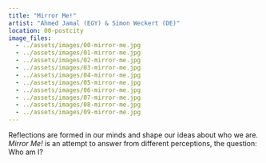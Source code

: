 ```yaml
---
title: "Mirror Me!"
artist: "Ahmed Jamal (EGY) & Simon Weckert (DE)"
location: 00-postcity
image_files:
  - ../assets/images/00-mirror-me.jpg
  - ../assets/images/01-mirror-me.jpg
  - ../assets/images/02-mirror-me.jpg
  - ../assets/images/03-mirror-me.jpg
  - ../assets/images/04-mirror-me.jpg
  - ../assets/images/05-mirror-me.jpg
  - ../assets/images/06-mirror-me.jpg
  - ../assets/images/07-mirror-me.jpg
  - ../assets/images/08-mirror-me.jpg
  - ../assets/images/09-mirror-me.jpg
---
```


Reflections are formed in our minds and shape our ideas about who we are. _Mirror Me!_ is an attempt to answer from different perceptions, the question: Who am I?

